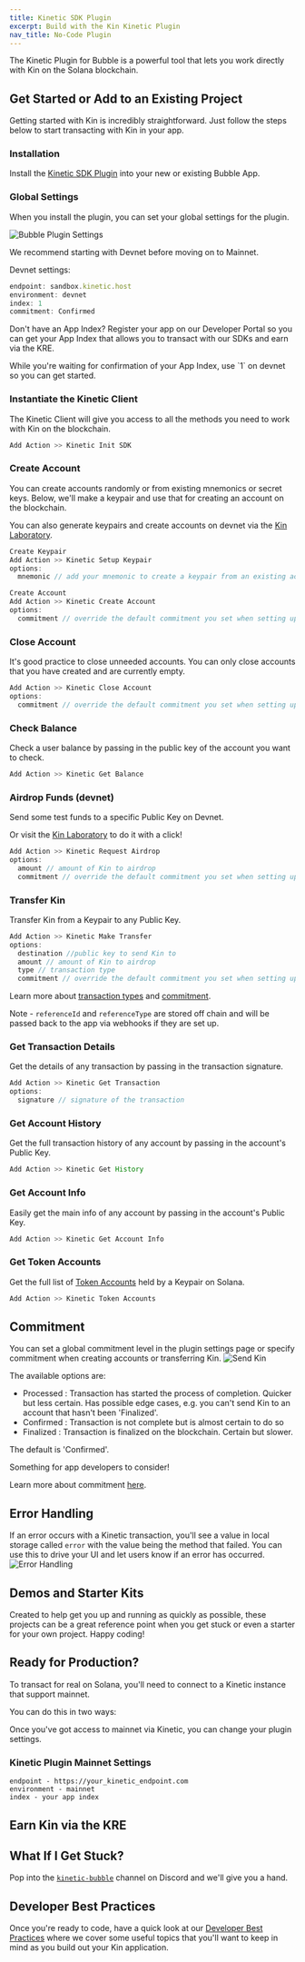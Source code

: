 ```yaml
---
title: Kinetic SDK Plugin
excerpt: Build with the Kin Kinetic Plugin
nav_title: No-Code Plugin
---
```


The Kinetic Plugin for Bubble is a powerful tool that lets you work directly with Kin on the Solana blockchain.

## Get Started or Add to an Existing Project

Getting started with Kin is incredibly straightforward. Just follow the steps below to start transacting with Kin in your app.

### Installation

Install the [Kinetic SDK Plugin](https://bubble.io/plugin/kinetic-sdk-1664414264063x804938262006464500) into your new or existing Bubble App.

### Global Settings

When you install the plugin, you can set your global settings for the plugin.

![Bubble Plugin Settings](/images/no-code/Bubble-init-settings.png)

We recommend starting with Devnet before moving on to Mainnet.

Devnet settings:

```js
endpoint: sandbox.kinetic.host
environment: devnet
index: 1
commitment: Confirmed
```

Don't have an App Index? Register your app on our Developer Portal so you can get your App Index that allows you to transact with our SDKs and earn via the KRE.

<RegisterApp />
While you're waiting for confirmation of your App Index, use `1` on devnet so you can get started.

### Instantiate the Kinetic Client

The Kinetic Client will give you access to all the methods you need to work with Kin on the blockchain.

```js
Add Action >> Kinetic Init SDK
```

### Create Account

You can create accounts randomly or from existing mnemonics or secret keys. Below, we'll make a keypair and use that for creating an account on the blockchain.

You can also generate keypairs and create accounts on devnet via the [Kin Laboratory](https://laboratory.kin.org/keypairs).

```js
Create Keypair
Add Action >> Kinetic Setup Keypair
options:
  mnemonic // add your mnemonic to create a keypair from an existing account

Create Account
Add Action >> Kinetic Create Account
options:
  commitment // override the default commitment you set when setting up the plugin
```

### Close Account

It's good practice to close unneeded accounts. You can only close accounts that you have created and are currently empty.

```js
Add Action >> Kinetic Close Account
options:
  commitment // override the default commitment you set when setting up the plugin
```

### Check Balance

Check a user balance by passing in the public key of the account you want to check.

```js
Add Action >> Kinetic Get Balance
```

### Airdrop Funds (devnet)

Send some test funds to a specific Public Key on Devnet.

Or visit the [Kin Laboratory](https://laboratory.kin.org/airdrop) to do it with a click!

```js
Add Action >> Kinetic Request Airdrop
options:
  amount // amount of Kin to airdrop
  commitment // override the default commitment you set when setting up the plugin
```

### Transfer Kin

Transfer Kin from a Keypair to any Public Key.

```js
Add Action >> Kinetic Make Transfer
options:
  destination //public key to send Kin to
  amount // amount of Kin to airdrop
  type // transaction type
  commitment // override the default commitment you set when setting up the plugin
```

Learn more about [transaction types](/docs/use-cases#transaction-types) and [commitment](/docs/essentials/terms-and-concepts#commitment).

Note - `referenceId` and `referenceType` are stored off chain and will be passed back to the app via webhooks if they are set up.

### Get Transaction Details

Get the details of any transaction by passing in the transaction signature.

```js
Add Action >> Kinetic Get Transaction
options:
  signature // signature of the transaction
```

### Get Account History

Get the full transaction history of any account by passing in the account's Public Key.

```js
Add Action >> Kinetic Get History
```

### Get Account Info

Easily get the main info of any account by passing in the account's Public Key.

```js
Add Action >> Kinetic Get Account Info
```

### Get Token Accounts

Get the full list of [Token Accounts](/docs/essentials/terms-and-concepts#token-account) held by a Keypair on Solana.

```js
Add Action >> Kinetic Token Accounts
```

## Commitment

You can set a global commitment level in the plugin settings page or specify commitment when creating accounts or transferring Kin.
![Send Kin](/images/no-code/Bubble-commitment.png)

The available options are:

- Processed : Transaction has started the process of completion. Quicker but less certain. Has possible edge cases, e.g. you can't send Kin to an account that hasn't been 'Finalized'.
- Confirmed : Transaction is not complete but is almost certain to do so
- Finalized : Transaction is finalized on the blockchain. Certain but slower.

The default is 'Confirmed'.

Something for app developers to consider!

Learn more about commitment [here](/docs/essentials/terms-and-concepts#commitment).

## Error Handling

If an error occurs with a Kinetic transaction, you'll see a value in local storage called `error` with the value being the method that failed. You can use this to drive your UI and let users know if an error has occurred.
![Error Handling](/images/no-code/Bubble-error-handling.png)

## Demos and Starter Kits

Created to help get you up and running as quickly as possible, these projects can be a great reference point when you get stuck or even a starter for your own project. Happy coding!

<div className="mt-8 grid gap-6 md:grid-cols-2">
  <NavCard
    title="Kinetic Bubble Demo"
    subtitle="Check out a simple demo app built on Bubble that can interact with Kin on the Solana blockchain."
    pngFile="bubble"
    link={{ url: 'https://kin-kinetic-demo.bubbleapps.io/version-test?debug_mode=true', label: 'Have a look' }}
  />
  <NavCard
    title="Behind The Scenes"
    subtitle="Check out the workflows, conditional logic etc used to build the Kinetic Bubble Demo app."
    pngFile="bubble"
    link={{ url: 'https://bubble.io/page?name=index&id=kin-kinetic-demo&tab=tabs-1', label: 'Take a peek' }}
  />
</div>

## Ready for Production?

To transact for real on Solana, you'll need to connect to a Kinetic instance that support mainnet.

You can do this in two ways:

<div className="mt-8 grid gap-6 md:grid-cols-2">
  <NavCard
    title="Kinetic As A Service"
    subtitle="Connect to a Kinetic Service hosted by a 3rd party."
    svgFile="globe-solid"
    link={{ url: '/docs/kinetic/kinetic-as-a-service', label: 'Find out more' }}
  />
  <NavCard
    title="Self Hosted"
    subtitle="Host and manage your own Kinetic instance."
    svgFile="server-solid"
    link={{ url: '/docs/kinetic/kinetic-in-production/#self-hosted', label: 'Learn more' }}
  />
</div>

Once you've got access to mainnet via Kinetic, you can change your plugin settings.

### Kinetic Plugin Mainnet Settings

```shell
endpoint - https://your_kinetic_endpoint.com
environment - mainnet
index - your app index
```

## Earn Kin via the KRE

<KRE />

## What If I Get Stuck?

Pop into the [`kinetic-bubble`](https://discord.com/channels/808859554997469244/1029511952478773308) channel on Discord and we'll give you a hand.

<Help />

## Developer Best Practices

Once you're ready to code, have a quick look at our [Developer Best Practices](/essentials/best-practices/) where we cover some useful topics that you'll want to keep in mind as you build out your Kin application.

<BestPractices />
